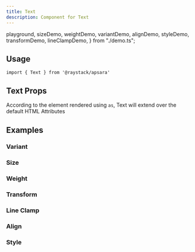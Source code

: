 ```yaml
---
title: Text
description: Component for Text
---
```


  playground,
  sizeDemo,
  weightDemo,
  variantDemo,
  alignDemo,
  styleDemo,
  transformDemo,
  lineClampDemo,
} from "./demo.ts";

<Demo data={playground} />

## Usage

```tsx
import { Text } from '@raystack/apsara'
```

## Text Props

According to the element rendered using `as`, Text will extend over the default HTML Attributes

<auto-type-table path="./props.ts" name="TextProps" />

## Examples

### Variant

<Demo data={variantDemo} />

### Size

<Demo data={sizeDemo} />

### Weight

<Demo data={weightDemo} />

### Transform

<Demo data={transformDemo} />

### Line Clamp

<Demo data={lineClampDemo} />

### Align

<Demo data={alignDemo} />

### Style

<Demo data={styleDemo} />
